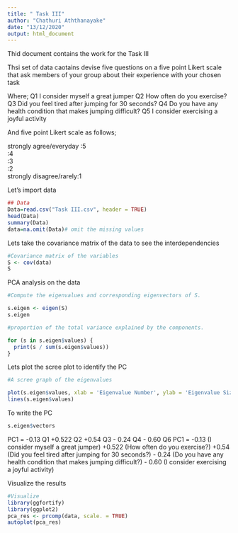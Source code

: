 ---
title: " Task III"
author: "Chathuri Aththanayake"
date: "13/12/2020"
output: html_document
---

Thid document contains the work for the Task III

Thsi set of data caotains devise five questions on a five point Likert scale that ask members of your group about their experience with your chosen task

Where;
Q1	I consider myself a great jumper
Q2	How often do you exercise?
Q3	Did you feel tired after jumping for 30 seconds?
Q4	Do you have any health condition that makes jumping difficult?
Q5	I consider exercising a joyful activity


And five point Likert scale as follows;

strongly agree/everyday :5	
                        :4	
                        :3	
                        :2	
strongly disagree/rarely:1	


Let's import data 
```{r}
## Data
Data=read.csv("Task III.csv", header = TRUE)
head(Data)
summary(Data)
data=na.omit(Data)# omit the missing values

```
Lets take the covariance matrix of the data to see the interdependencies
```{r}
#Covariance matrix of the variables
S <- cov(data)
S
```
PCA analysis on the data
```{r}
#Compute the eigenvalues and corresponding eigenvectors of S.

s.eigen <- eigen(S)
s.eigen
``` 
```{r}
#proportion of the total variance explained by the components.

for (s in s.eigen$values) {
  print(s / sum(s.eigen$values))
}

``` 
Lets plot the scree plot to identify the PC
```{r}
#A scree graph of the eigenvalues 

plot(s.eigen$values, xlab = 'Eigenvalue Number', ylab = 'Eigenvalue Size', main = 'Scree Graph')
lines(s.eigen$values)
```
To write the PC
```{r}
s.eigen$vectors
```
PC1 = -0.13 Q1 +0.522 Q2 +0.54 Q3 - 0.24 Q4 - 0.60 Q6
PC1 = -0.13 (I consider myself a great jumper) +0.522 (How often do you exercise?) +0.54 (Did you feel tired after jumping for 30 seconds?) - 0.24 (Do you have any health condition that makes jumping difficult?) - 0.60 (I consider exercising a joyful activity)

Visualize the results
```{r}
#Visualize
library(ggfortify)
library(ggplot2)
pca_res <- prcomp(data, scale. = TRUE)
autoplot(pca_res)
```
